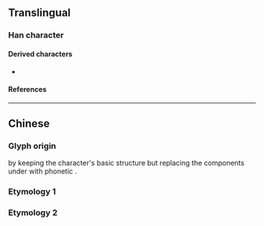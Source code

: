 {{also|曆|歷|歴}}
{{character info}}
==Translingual==
{{stroke order|strokes=4}}
{{stroke order|type=animate}}
{{Han simplified forms|歷|歴|历}}
{{Han simplified forms|曆|暦|历}}

===Han character===
{{Han char|rn=27|rad=厂|as=02|sn=4|four=7122|canj=MKS,XMKS|ids=⿸厂力}}

====Derived characters====
*{{l|mul|[[苈]]}}

====References====
{{Han ref|kx=0160.181|hdz=10068.040|uh=5386}}

----

==Chinese==

===Glyph origin===
{{Han simp|歷|a=曆}} by keeping the character's basic structure but replacing the components under {{zh-l|*厂}} with phonetic {{zh-l|力}}.

===Etymology 1===
{{zh-see|歷}}

===Etymology 2===
{{zh-see|曆}}